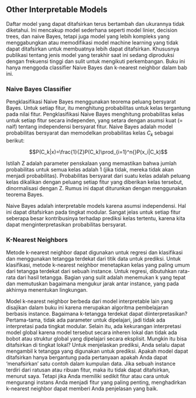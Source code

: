 
<!--{pagebreak}-->

## Other Interpretable Models {#other-interpretable}

Daftar model yang dapat ditafsirkan terus bertambah dan ukurannya tidak diketahui.
Ini mencakup model sederhana seperti model linier, decision trees, dan naive Bayes, tetapi juga model yang lebih kompleks yang menggabungkan atau memodifikasi model machine learning yang tidak dapat ditafsirkan untuk membuatnya lebih dapat ditafsirkan.
Khususnya publikasi tentang jenis model yang terakhir saat ini sedang diproduksi dengan frekuensi tinggi dan sulit untuk mengikuti perkembangan.
Buku ini hanya menggoda classifier Naive Bayes dan k-nearest neighbor dalam bab ini.

### Naive Bayes Classifier

Pengklasifikasi Naive Bayes menggunakan teorema peluang bersyarat Bayes.
Untuk setiap fitur, itu menghitung probabilitas untuk kelas tergantung pada nilai fitur.
Pengklasifikasi Naive Bayes menghitung probabilitas kelas untuk setiap fitur secara independen, yang setara dengan asumsi kuat (= naif) tentang independensi bersyarat fitur.
Naive Bayes adalah model probabilitas bersyarat dan memodelkan probabilitas kelas $C_k$ sebagai berikut:

$$P(C_k|x)=\frac{1}{Z}P(C_k)\prod_{i=1}^n{}P(x_i|C_k)$$

Istilah Z adalah parameter penskalaan yang memastikan bahwa jumlah probabilitas untuk semua kelas adalah 1 (jika tidak, mereka tidak akan menjadi probabilitas).
Probabilitas bersyarat dari suatu kelas adalah peluang kelas dikalikan dengan peluang setiap fitur yang diberikan kelas tersebut, dinormalisasi dengan Z.
Rumus ini dapat diturunkan dengan menggunakan teorema Bayes.

Naive Bayes adalah interpretable models karena asumsi independensi.
Hal ini dapat ditafsirkan pada tingkat modular.
Sangat jelas untuk setiap fitur seberapa besar kontribusinya terhadap prediksi kelas tertentu, karena kita dapat menginterpretasikan probabilitas bersyarat.

### K-Nearest Neighbors

Metode k-nearest neighbor dapat digunakan untuk regresi dan klasifikasi dan menggunakan tetangga terdekat dari titik data untuk prediksi.
Untuk klasifikasi, metode k-nearest neighbor menetapkan kelas yang paling umum dari tetangga terdekat dari sebuah instance.
Untuk regresi, dibutuhkan rata-rata dari hasil tetangga.
Bagian yang sulit adalah menemukan k yang tepat dan memutuskan bagaimana mengukur jarak antar instance, yang pada akhirnya menentukan lingkungan.

Model k-nearest neighbor berbeda dari model interpretable lain yang disajikan dalam buku ini karena merupakan algoritma pembelajaran berbasis instance.
Bagaimana k-tetangga terdekat dapat diinterpretasikan?
Pertama-tama, tidak ada parameter untuk dipelajari, jadi tidak ada interpretasi pada tingkat modular.
Selain itu, ada kekurangan interpretasi model global karena model tersebut secara inheren lokal dan tidak ada bobot atau struktur global yang dipelajari secara eksplisit.
Mungkin itu bisa ditafsirkan di tingkat lokal?
Untuk menjelaskan prediksi, Anda selalu dapat mengambil k tetangga yang digunakan untuk prediksi.
Apakah model dapat ditafsirkan hanya bergantung pada pertanyaan apakah Anda dapat 'menafsirkan' satu contoh dalam kumpulan data.
Jika sebuah instance terdiri dari ratusan atau ribuan fitur, maka itu tidak dapat ditafsirkan, menurut saya.
Tetapi jika Anda memiliki sedikit fitur atau cara untuk mengurangi instans Anda menjadi fitur yang paling penting, menghadirkan k-nearest neighbor dapat memberi Anda penjelasan yang baik.
